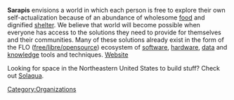 '''Sarapis''' envisions a world in which each person is free to explore their own self-actualization because of an abundance of wholesome [[food]] and dignified [[shelter]]. We believe that world will become possible when everyone has access to the solutions they need to provide for themselves and their communities. Many of these solutions already exist in the form of the FLO ([[free/libre/opensource]]) ecosystem of [[software]], [[hardware]], [[data]] and [[knowledge]] tools and techniques.
[http://www.sarap.is Website]

Looking for space in the Northeastern United States to build stuff?  Check out [[Solaqua]].

[[Category:Organizations]]